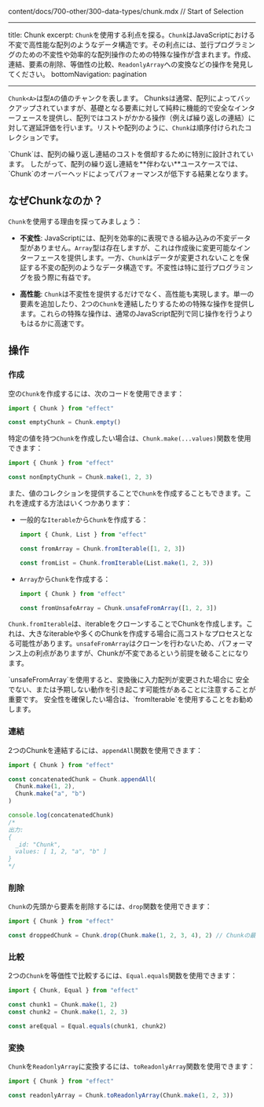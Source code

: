 content/docs/700-other/300-data-types/chunk.mdx
// Start of Selection

---

title: Chunk
excerpt: `Chunk`を使用する利点を探る。`Chunk`はJavaScriptにおける不変で高性能な配列のようなデータ構造です。その利点には、並行プログラミングのための不変性や効率的な配列操作のための特殊な操作が含まれます。作成、連結、要素の削除、等価性の比較、`ReadonlyArray`への変換などの操作を発見してください。
bottomNavigation: pagination

---

`Chunk<A>`は型`A`の値のチャンクを表します。
Chunksは通常、配列によってバックアップされていますが、基礎となる要素に対して純粋に機能的で安全なインターフェースを提供し、配列ではコストがかかる操作（例えば繰り返しの連結）に対して遅延評価を行います。リストや配列のように、`Chunk`は順序付けられたコレクションです。

<Warning>
  `Chunk`は、配列の繰り返し連結のコストを償却するために特別に設計されています。
  したがって、配列の繰り返し連結を**伴わない**ユースケースでは、`Chunk`のオーバーヘッドによってパフォーマンスが低下する結果となります。
</Warning>

## なぜChunkなのか？

`Chunk`を使用する理由を探ってみましょう：

- **不変性**: JavaScriptには、配列を効率的に表現できる組み込みの不変データ型がありません。`Array`型は存在しますが、これは作成後に変更可能なインターフェースを提供します。一方、`Chunk`はデータが変更されないことを保証する不変の配列のようなデータ構造です。不変性は特に並行プログラミングを扱う際に有益です。

- **高性能**: `Chunk`は不変性を提供するだけでなく、高性能も実現します。単一の要素を追加したり、2つの`Chunk`を連結したりするための特殊な操作を提供します。これらの特殊な操作は、通常のJavaScript配列で同じ操作を行うよりもはるかに高速です。

## 操作

### 作成

空の`Chunk`を作成するには、次のコードを使用できます：

```ts twoslash
import { Chunk } from "effect"

const emptyChunk = Chunk.empty()
```

特定の値を持つ`Chunk`を作成したい場合は、`Chunk.make(...values)`関数を使用できます：

```ts twoslash
import { Chunk } from "effect"

const nonEmptyChunk = Chunk.make(1, 2, 3)
```

また、値のコレクションを提供することで`Chunk`を作成することもできます。これを達成する方法はいくつかあります：

- 一般的な`Iterable`から`Chunk`を作成する：

  ```ts twoslash
  import { Chunk, List } from "effect"

  const fromArray = Chunk.fromIterable([1, 2, 3])

  const fromList = Chunk.fromIterable(List.make(1, 2, 3))
  ```

- `Array`から`Chunk`を作成する：

  ```ts twoslash
  import { Chunk } from "effect"

  const fromUnsafeArray = Chunk.unsafeFromArray([1, 2, 3])
  ```

`Chunk.fromIterable`は、iterableをクローンすることでChunkを作成します。これは、大きなiterableや多くのChunkを作成する場合に高コストなプロセスとなる可能性があります。`unsafeFromArray`はクローンを行わないため、パフォーマンス上の利点がありますが、Chunkが不変であるという前提を破ることになります。

<Warning>
  `unsafeFromArray`を使用すると、変換後に入力配列が変更された場合に
  安全でない、または予期しない動作を引き起こす可能性があることに注意することが重要です。
  安全性を確保したい場合は、`fromIterable`を使用することをお勧めします。
</Warning>

### 連結

2つのChunkを連結するには、`appendAll`関数を使用できます：

```ts twoslash
import { Chunk } from "effect"

const concatenatedChunk = Chunk.appendAll(
  Chunk.make(1, 2),
  Chunk.make("a", "b")
)

console.log(concatenatedChunk)
/*
出力:
{
  _id: "Chunk",
  values: [ 1, 2, "a", "b" ]
}
*/
```

### 削除

`Chunk`の先頭から要素を削除するには、`drop`関数を使用できます：

```ts twoslash
import { Chunk } from "effect"

const droppedChunk = Chunk.drop(Chunk.make(1, 2, 3, 4), 2) // Chunkの最初の2つの要素を削除します
```

### 比較

2つの`Chunk`を等価性で比較するには、`Equal.equals`関数を使用できます：

```ts twoslash
import { Chunk, Equal } from "effect"

const chunk1 = Chunk.make(1, 2)
const chunk2 = Chunk.make(1, 2, 3)

const areEqual = Equal.equals(chunk1, chunk2)
```

### 変換

`Chunk`を`ReadonlyArray`に変換するには、`toReadonlyArray`関数を使用できます：

```ts twoslash
import { Chunk } from "effect"

const readonlyArray = Chunk.toReadonlyArray(Chunk.make(1, 2, 3))
```
